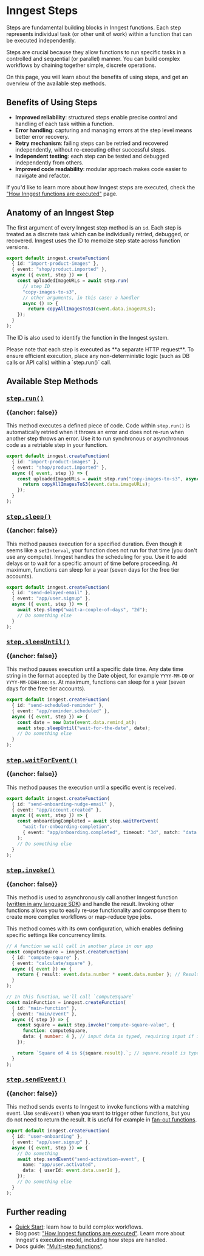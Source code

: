 

# Inngest Steps

Steps are fundamental building blocks in Inngest functions. Each step represents individual task (or other unit of work) within a function that can be executed independently.

Steps are crucial because they allow functions to run specific tasks in a controlled and sequential (or parallel) manner. You can build complex workflows by chaining together simple, discrete operations.

On this page, you will learn about the benefits of using steps, and get an overview of the available step methods.

## Benefits of Using Steps

- **Improved reliability**: structured steps enable precise control and handling of each task within a function.
- **Error handling**: capturing and managing errors at the step level means better error recovery.
- **Retry mechanism**: failing steps can be retried and recovered independently, without re-executing other successful steps.
- **Independent testing**: each step can be tested and debugged independently from others.
- **Improved code readability**: modular approach makes code easier to navigate and refactor.

If you'd like to learn more about how Inngest steps are executed, check the ["How Inngest functions are executed"](/docs/learn/how-functions-are-executed) page.

## Anatomy of an Inngest Step

The first argument of every Inngest step method is an `id`. Each step is treated as a discrete task which can be individually retried, debugged, or recovered. Inngest uses the ID to memoize step state across function versions.

```typescript
export default inngest.createFunction(
  { id: "import-product-images" },
  { event: "shop/product.imported" },
  async ({ event, step }) => {
    const uploadedImageURLs = await step.run(
      // step ID
      "copy-images-to-s3",
      // other arguments, in this case: a handler
      async () => {
        return copyAllImagesToS3(event.data.imageURLs);
    });
  }
);
```

The ID is also used to identify the function in the Inngest system.

<Callout>
Please note that each step is executed as **a separate HTTP request**. To ensure efficient execution, place any non-deterministic logic (such as DB calls or API calls) within a `step.run()` call.
</Callout>

## Available Step Methods

### <a href="/docs/reference/functions/step-run" className="flex items-center gap-4"><IconConcurrency size="2rem"/><pre>step.run()</pre></a> {{anchor: false}}

This method executes a defined piece of code. Code within `step.run()` is automatically retried when it throws an error and does not re-run when another step throws an error. Use it to run synchronous or asynchronous code as a retriable step in your function.

```typescript
export default inngest.createFunction(
  { id: "import-product-images" },
  { event: "shop/product.imported" },
  async ({ event, step }) => {
    const uploadedImageURLs = await step.run("copy-images-to-s3", async () => {
      return copyAllImagesToS3(event.data.imageURLs);
    });
  }
);
```

### <a href="/docs/reference/functions/step-sleep" className="flex items-center gap-4"><IconConcurrency size="2rem"/><pre>step.sleep()</pre></a> {{anchor: false}}

This method pauses execution for a specified duration. Even though it seems like a `setInterval`, your function does not run for that time (you don't use any compute). Inngest handles the scheduling for you. Use it to add delays or to wait for a specific amount of time before proceeding. At maximum, functions can sleep for a year (seven days for the free tier accounts).

```typescript
export default inngest.createFunction(
  { id: "send-delayed-email" },
  { event: "app/user.signup" },
  async ({ event, step }) => {
    await step.sleep("wait-a-couple-of-days", "2d");
    // Do something else
  }
);
```

### <a href="/docs/reference/functions/step-sleep-until" className="flex items-center gap-4"><IconConcurrency size="2rem"/><pre>step.sleepUntil()</pre></a> {{anchor: false}}

This method pauses execution until a specific date time. Any date time string in the format accepted by the Date object, for example `YYYY-MM-DD` or `YYYY-MM-DDHH:mm:ss`. At maximum, functions can sleep for a year (seven days for the free tier accounts).

```typescript
export default inngest.createFunction(
  { id: "send-scheduled-reminder" },
  { event: "app/reminder.scheduled" },
  async ({ event, step }) => {
    const date = new Date(event.data.remind_at);
    await step.sleepUntil("wait-for-the-date", date);
    // Do something else
  }
);
```

### <a href="/docs/reference/functions/step-wait-for-event" className="flex items-center gap-4"><IconConcurrency size="2rem"/><pre>step.waitForEvent()</pre></a> {{anchor: false}}

This method pauses the execution until a specific event is received.

```typescript
export default inngest.createFunction(
  { id: "send-onboarding-nudge-email" },
  { event: "app/account.created" },
  async ({ event, step }) => {
    const onboardingCompleted = await step.waitForEvent(
      "wait-for-onboarding-completion",
      { event: "app/onboarding.completed", timeout: "3d", match: "data.userId" }
    );
    // Do something else
  }
);
```

### <a href="/docs/reference/functions/step-invoke" className="flex items-center gap-4"><IconConcurrency size="2rem"/><pre>step.invoke()</pre></a> {{anchor: false}}

This method is used to asynchronously call another Inngest function ([written in any language SDK](/blog/cross-language-support-with-new-sdks)) and handle the result. Invoking other functions allows you to easily re-use functionality and compose them to create more complex workflows or map-reduce type jobs.

This method comes with its own configuration, which enables defining specific settings like concurrency limits.

```typescript
// A function we will call in another place in our app
const computeSquare = inngest.createFunction(
  { id: "compute-square" },
  { event: "calculate/square" },
  async ({ event }) => {
    return { result: event.data.number * event.data.number }; // Result typed as { result: number }
  }
);

// In this function, we'll call `computeSquare`
const mainFunction = inngest.createFunction(
  { id: "main-function" },
  { event: "main/event" },
  async ({ step }) => {
    const square = await step.invoke("compute-square-value", {
      function: computeSquare,
      data: { number: 4 }, // input data is typed, requiring input if it's needed
    });

    return `Square of 4 is ${square.result}.`; // square.result is typed as number
  }
);
```

### <a href="/docs/reference/functions/step-send-event" className="flex items-center gap-4"><IconConcurrency size="2rem"/><pre>step.sendEvent()</pre></a> {{anchor: false}}

This method sends events to Inngest to invoke functions with a matching event. Use `sendEvent()` when you want to trigger other functions, but you do not need to return the result. It is useful for example in [fan-out functions](/docs/guides/fan-out-jobs).

```typescript
export default inngest.createFunction(
  { id: "user-onboarding" },
  { event: "app/user.signup" },
  async ({ event, step }) => {
    // Do something
    await step.sendEvent("send-activation-event", {
      name: "app/user.activated",
      data: { userId: event.data.userId },
    });
    // Do something else
  }
);
```

## Further reading

- [Quick Start](/docs/quick-start): learn how to build complex workflows.
- Blog post: ["How Inngest functions are executed"](/docs/learn/how-functions-are-executed). Learn more about Inngest's execution model, including how steps are handled.
- Docs guide: ["Multi-step functions"](/docs/guides/multi-step-functions).